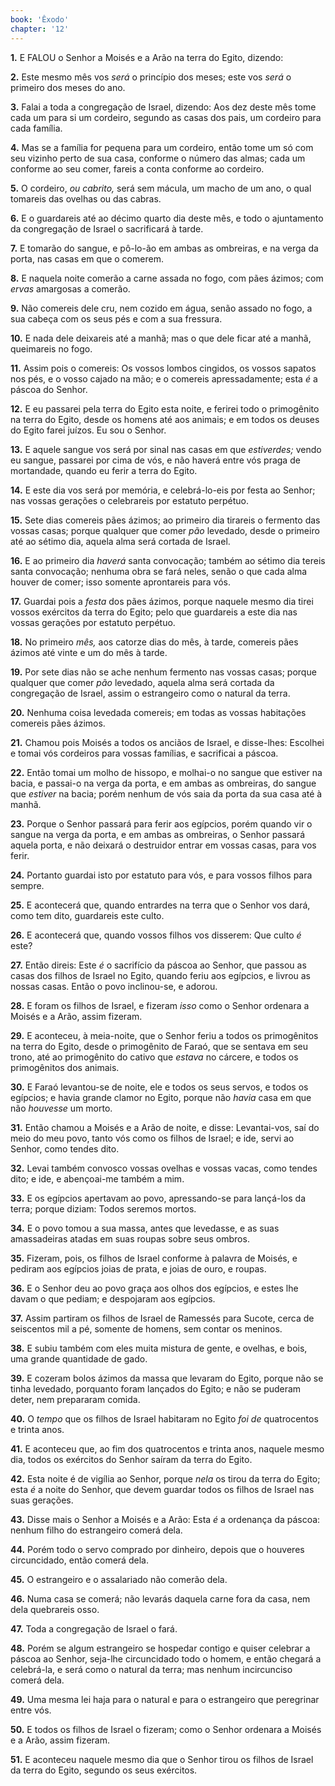 ```yaml
---
book: 'Êxodo'
chapter: '12'
---
```


**1.** E FALOU o Senhor a Moisés e a Arão na terra do Egito, dizendo:

**2.** Este mesmo mês vos *será* o princípio dos meses; este vos *será* o primeiro dos meses do ano.

**3.** Falai a toda a congregação de Israel, dizendo: Aos dez deste mês tome cada um para si um cordeiro, segundo as casas dos pais, um cordeiro para cada família.

**4.** Mas se a família for pequena para um cordeiro, então tome um só com seu vizinho perto de sua casa, conforme o número das almas; cada um conforme ao seu comer, fareis a conta conforme ao cordeiro.

**5.** O cordeiro, *ou cabrito,* será sem mácula, um macho de um ano, o qual tomareis das ovelhas ou das cabras.

**6.** E o guardareis até ao décimo quarto dia deste mês, e todo o ajuntamento da congregação de Israel o sacrificará à tarde.

**7.** E tomarão do sangue, e pô-lo-ão em ambas as ombreiras, e na verga da porta, nas casas em que o comerem.

**8.** E naquela noite comerão a carne assada no fogo, com pães ázimos; com *ervas* amargosas a comerão.

**9.** Não comereis dele cru, nem cozido em água, senão assado no fogo, a sua cabeça com os seus pés e com a sua fressura.

**10.** E nada dele deixareis até a manhã; mas o que dele ficar até a manhã, queimareis no fogo.

**11.** Assim pois o comereis: Os vossos lombos cingidos, os vossos sapatos nos pés, e o vosso cajado na mão; e o comereis apressadamente; esta *é* a páscoa do Senhor.

**12.** E eu passarei pela terra do Egito esta noite, e ferirei todo o primogênito na terra do Egito, desde os homens até aos animais; e em todos os deuses do Egito farei juízos. Eu sou o Senhor.

**13.** E aquele sangue vos será por sinal nas casas em que *estiverdes;* vendo eu sangue, passarei por cima de vós, e não haverá entre vós praga de mortandade, quando eu ferir a terra do Egito.

**14.** E este dia vos será por memória, e celebrá-lo-eis por festa ao Senhor; nas vossas gerações o celebrareis por estatuto perpétuo.

**15.** Sete dias comereis pães ázimos; ao primeiro dia tirareis o fermento das vossas casas; porque qualquer que comer *pão* levedado, desde o primeiro até ao sétimo dia, aquela alma será cortada de Israel.

**16.** E ao primeiro dia *haverá* santa convocação; também ao sétimo dia tereis santa convocação; nenhuma obra se fará neles, senão o que cada alma houver de comer; isso somente aprontareis para vós.

**17.** Guardai pois a *festa* dos pães ázimos, porque naquele mesmo dia tirei vossos exércitos da terra do Egito; pelo que guardareis a este dia nas vossas gerações por estatuto perpétuo.

**18.** No primeiro *mês,* aos catorze dias do mês, à tarde, comereis pães ázimos até vinte e um do mês à tarde.

**19.** Por sete dias não se ache nenhum fermento nas vossas casas; porque qualquer que comer *pão* levedado, aquela alma será cortada da congregação de Israel, assim o estrangeiro como o natural da terra.

**20.** Nenhuma coisa levedada comereis; em todas as vossas habitações comereis pães ázimos.

**21.** Chamou pois Moisés a todos os anciãos de Israel, e disse-lhes: Escolhei e tomai vós cordeiros para vossas famílias, e sacrificai a páscoa.

**22.** Então tomai um molho de hissopo, e molhai-o no sangue que estiver na bacia, e passai-o na verga da porta, e em ambas as ombreiras, do sangue que *estiver* na bacia; porém nenhum de vós saia da porta da sua casa até à manhã.

**23.** Porque o Senhor passará para ferir aos egípcios, porém quando vir o sangue na verga da porta, e em ambas as ombreiras, o Senhor passará aquela porta, e não deixará o destruidor entrar em vossas casas, para vos ferir.

**24.** Portanto guardai isto por estatuto para vós, e para vossos filhos para sempre.

**25.** E acontecerá que, quando entrardes na terra que o Senhor vos dará, como tem dito, guardareis este culto.

**26.** E acontecerá que, quando vossos filhos vos disserem: Que culto *é* este?

**27.** Então direis: Este *é* o sacrifício da páscoa ao Senhor, que passou as casas dos filhos de Israel no Egito, quando feriu aos egípcios, e livrou as nossas casas. Então o povo inclinou-se, e adorou.

**28.** E foram os filhos de Israel, e fizeram *isso* como o Senhor ordenara a Moisés e a Arão, assim fizeram.

**29.** E aconteceu, à meia-noite, que o Senhor feriu a todos os primogênitos na terra do Egito, desde o primogênito de Faraó, que se sentava em seu trono, até ao primogênito do cativo que *estava* no cárcere, e todos os primogênitos dos animais.

**30.** E Faraó levantou-se de noite, ele e todos os seus servos, e todos os egípcios; e havia grande clamor no Egito, porque não *havia* casa em que não *houvesse* um morto.

**31.** Então chamou a Moisés e a Arão de noite, e disse: Levantai-vos, saí do meio do meu povo, tanto vós como os filhos de Israel; e ide, servi ao Senhor, como tendes dito.

**32.** Levai também convosco vossas ovelhas e vossas vacas, como tendes dito; e ide, e abençoai-me também a mim.

**33.** E os egípcios apertavam ao povo, apressando-se para lançá-los da terra; porque diziam: Todos seremos mortos.

**34.** E o povo tomou a sua massa, antes que levedasse, e as suas amassadeiras atadas em suas roupas sobre seus ombros.

**35.** Fizeram, pois, os filhos de Israel conforme à palavra de Moisés, e pediram aos egípcios joias de prata, e joias de ouro, e roupas.

**36.** E o Senhor deu ao povo graça aos olhos dos egípcios, e estes lhe davam o que pediam; e despojaram aos egípcios.

**37.** Assim partiram os filhos de Israel de Ramessés para Sucote, cerca de seiscentos mil a pé, somente de homens, sem contar os meninos.

**38.** E subiu também com eles muita mistura de gente, e ovelhas, e bois, uma grande quantidade de gado.

**39.** E cozeram bolos ázimos da massa que levaram do Egito, porque não se tinha levedado, porquanto foram lançados do Egito; e não se puderam deter, nem prepararam comida.

**40.** O *tempo* que os filhos de Israel habitaram no Egito *foi de* quatrocentos e trinta anos.

**41.** E aconteceu que, ao fim dos quatrocentos e trinta anos, naquele mesmo dia, todos os exércitos do Senhor saíram da terra do Egito.

**42.** Esta noite é de vigília ao Senhor, porque *nela* os tirou da terra do Egito; esta *é* a noite do Senhor, que devem guardar todos os filhos de Israel nas suas gerações.

**43.** Disse mais o Senhor a Moisés e a Arão: Esta *é* a ordenança da páscoa: nenhum filho do estrangeiro comerá dela.

**44.** Porém todo o servo comprado por dinheiro, depois que o houveres circuncidado, então comerá dela.

**45.** O estrangeiro e o assalariado não comerão dela.

**46.** Numa casa se comerá; não levarás daquela carne fora da casa, nem dela quebrareis osso.

**47.** Toda a congregação de Israel o fará.

**48.** Porém se algum estrangeiro se hospedar contigo e quiser celebrar a páscoa ao Senhor, seja-lhe circuncidado todo o homem, e então chegará a celebrá-la, e será como o natural da terra; mas nenhum incircunciso comerá dela.

**49.** Uma mesma lei haja para o natural e para o estrangeiro que peregrinar entre vós.

**50.** E todos os filhos de Israel o fizeram; como o Senhor ordenara a Moisés e a Arão, assim fizeram.

**51.** E aconteceu naquele mesmo dia que o Senhor tirou os filhos de Israel da terra do Egito, segundo os seus exércitos.